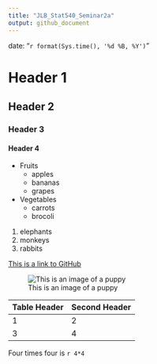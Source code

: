 ```yaml
---
title: "JLB_Stat540_Seminar2a"
output: github_document
---
```


date: "`r format(Sys.time(), '%d %B, %Y')`"

# Header 1
## Header 2
### Header 3
#### Header 4


* Fruits
    * apples
    * bananas
    * grapes
* Vegetables
    * carrots
    * brocoli

1. elephants
2. monkeys
3. rabbits

[This is a link to GitHub](https://github.com/)

![This is an image of a puppy](http://cdn2-www.dogtime.com/assets/uploads/gallery/30-impossibly-cute-puppies/impossibly-cute-puppy-8.jpg)

Table Header | Second Header
------------- | -------------
1 | 2
 3 | 4 
 
 
 Four times four is ```````r 4*4 ```````
 

